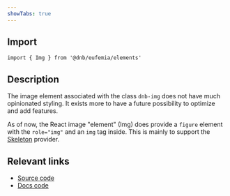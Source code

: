 ```yaml
---
showTabs: true
---
```


## Import

```tsx
import { Img } from '@dnb/eufemia/elements'
```

## Description

The image element associated with the class `dnb-img` does not have much opinionated styling. It exists more to have a future possibility to optimize and add features.

As of now, the React image "element" (Img) does provide a `figure` element with the `role="img"` and an `img` tag inside. This is mainly to support the [Skeleton](/uilib/components/skeleton) provider.

## Relevant links

- [Source code](https://github.com/dnbexperience/eufemia/tree/main/packages/dnb-eufemia/src/elements/Img)
- [Docs code](https://github.com/dnbexperience/eufemia/tree/main/packages/dnb-design-system-portal/src/docs/uilib/elements/image)
